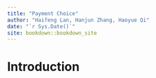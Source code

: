 ```yaml
--- 
title: "Payment Choice"
author: "Haifeng Lan, Hanjun Zhang, Haoyue Qi"
date: "`r Sys.Date()`"
site: bookdown::bookdown_site
---
```


# Introduction

